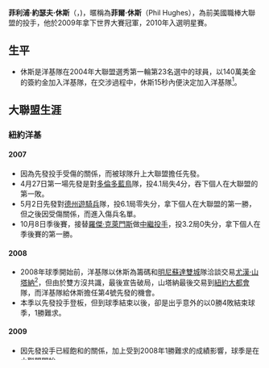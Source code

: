 {{Infobox baseball biography
|name        = 菲爾·休斯<br>Phil Hughes
|image       = Phil Hughes at Camden Yards 9-12-13.jpg
|image_size  =
|caption     = 2013年的休斯
|position    = 先發投手
|bats        = 右
|throws      = 右
|birthdate   = {{birth date and age|1986|6|24}}
|birthplace  ={{USA}}[[加利福尼亞州|加利福尼亞州]][[米申維耶霍_(加利福尼亞州)|米申維耶霍]]
|debutdate   = 4月26日
|debutyear   = 2007年
|debutteam   = 紐約洋基
|finalleague = [[美國職棒大聯盟|美國職棒大聯盟]]
|finaldate   = 8月8日
|finalyear   = 2018年
|finalteam   = 聖地牙哥教士
|stat1label  = 勝敗投數
|stat1value  = 88-79
|stat2label  = [[防禦率|防禦率]]
|stat2value  = 4.52
|stat3label  = [[三振|三振]]
|stat3value  = 1,040
|teams =
*[[紐約洋基|紐約洋基]] ({{mlby|2007}}–{{mlby|2013}})
*[[明尼蘇達雙城|明尼蘇達雙城]]（{{mlby|2014}}–{{mlby|2018}}）
*[[聖地牙哥教士|聖地牙哥教士]]（{{mlby|2018}}）
|awards =
*[[美國職棒大聯盟全明星賽|全明星賽]]（[[2010年美國職棒大聯盟全明星賽|2010]]）
*[[世界大賽|世界大賽]]冠軍（[[2009年世界大賽|2009]]）
}}
'''菲利浦·約瑟夫·休斯'''（{{lang-en|Philip Joseph Hughes}}，{{bd|1986年|6月24日|||catIdx=Hughes, Philip}})，暱稱為'''菲爾·休斯'''（Phil Hughes），為前美國職棒大聯盟的投手，他於2009年拿下世界大賽冠軍，2010年入選明星賽。

==生平==
*休斯是洋基隊在2004年大聯盟選秀第一輪第23名選中的球員，以140萬美金的簽約金加入洋基隊，在交涉過程中，休斯15秒內便決定加入洋基隊<ref name = mar82007>"[http://www.usatoday.com/sports/baseball/al/yankees/2007-03-07-hughes_N.htm Yanks' hot prospect calm amidst the hype] {{Wayback|url=http://www.usatoday.com/sports/baseball/al/yankees/2007-03-07-hughes_N.htm |date=20090515190918 }}," USA Today, Mar 8 2007</ref>。

==大聯盟生涯==
===紐約洋基===
====2007====
*因為先發投手受傷的關係，而被球隊升上大聯盟擔任先發。
*4月27日第一場先發是對[[多倫多藍鳥|多倫多藍鳥]]隊，投4.1局失4分，吞下個人在大聯盟的第一敗。
*5月2日先發對[[德州遊騎兵|德州遊騎兵]]隊，投6.1局零失分，拿下個人在大聯盟的第一勝，但之後因受傷關係，而進入傷兵名單。
*10月8日季後賽，接替[[羅傑·克萊門斯|羅傑·克萊門斯]]做[[中繼投手|中繼投手]]，投3.2局0失分，拿下個人在季後賽的第一勝。

====2008====
*2008年球季開始前，洋基隊以休斯為籌碼和[[明尼蘇達雙城|明尼蘇達雙城]]隊洽談交易[[尤漢·山塔納|尤漢·山塔納]]<ref>{{Cite web |url=http://www.mlbtraderumors.com/2007/10/santana-for-mel.html |title=Santana for Melky, Hughes, and Prospect?<!-- Bot generated title --> |access-date=2009-09-18 |archive-date=2008-10-04 |archive-url=https://web.archive.org/web/20081004222747/http://www.mlbtraderumors.com/2007/10/santana-for-mel.html |dead-url=no }}</ref>，但由於雙方沒共識，最後宣告破局，山塔納最後交易到[[紐約大都會|紐約大都會]]隊，而洋基隊給休斯擔任第4號先發的機會。
*本季以先發投手登板，但到球季結束以後，卻是出乎意外的以0勝4敗結束球季，1勝難求。

====2009====
*因先發投手已經飽和的關係，加上受到2008年1勝難求的成績影響，球季是在小聯盟開始。
*4月29日由於[[王建民_(棒球員)|王建民]]受傷進入傷兵名單的關係，而重回大聯盟擔任先發投手，對[[底特律老虎|底特律老虎]]隊，主投6局0失分，拿下一年多來的第1勝。
*5月28日球隊再度讓[[王建民_(棒球員)|王建民]]擔任先發投手，而休斯則放置牛棚擔任[[後援投手|後援投手]]。
*擔任後援投手其間，由於表現優異，加上[[布萊恩·布魯尼|布萊恩·布魯尼]]傷後復出表現不佳，而被球隊定位為[[佈局投手|佈局投手]]<ref>{{Cite web |url=http://www.nydailynews.com/sports/baseball/yankees/2009/07/02/2009-07-02_phil_hughes.html |title=存档副本 |access-date=2009-08-13 |archive-date=2009-08-22 |archive-url=https://web.archive.org/web/20090822071339/http://www.nydailynews.com/sports/baseball/yankees/2009/07/02/2009-07-02_phil_hughes.html |dead-url=no }}</ref>。
*7月24日面對[[奧克蘭運動家|奧克蘭運動家]]隊後援2局0失分，拿下個人在大聯盟的第1個救援成功。
*9月[[馬里安諾·李維拉|馬里安諾·李維拉]]因左鼠蹊部不舒服，而由休斯代班[[終結者_(棒球)|終結者]]位置，並在9月4日對[[巴爾的摩金鶯|巴爾的摩金鶯]]隊拿下[[救援成功|救援成功]]<ref>{{Cite web |url=http://www.libertytimes.com.tw/2009/new/sep/4/today-sp3-2.htm |title=李維拉養傷，休斯代班守護神 |access-date=2009-09-06 |archive-date=2009-09-06 |archive-url=https://web.archive.org/web/20090906105815/http://www.libertytimes.com.tw/2009/new/sep/4/today-sp3-2.htm |dead-url=no }}</ref>。
*9月8日休斯在第8場球隊2：1領先情況下上場面對[[坦帕灣光芒|坦帕灣光芒]]隊[[傑森·巴列特|傑森·巴列特]]時，被打一發[[陽春全壘打|陽春全壘打]]，為當救援投手時第一次[[救援失敗|救援失敗]]。
*2009年世界大賽洋基隊冠軍代表隊。
====2013年====
2013年球季結束後，成為自由球員。與[[明尼蘇達雙城|明尼蘇達雙城]]簽下三年合約。

===明尼蘇達雙城===
休斯同意了為期三年與明尼蘇達雙城的合約，價值兩千四百萬美元。開季沒多久勝場數超越了去年的勝場數，休斯更在6月2日對決老東家洋基隊投出8局失2分的優質先發內容。Phil Hughes於2021年1月3日在自己的個人推特上正式宣布退休！

==特殊事蹟==
:*2014年 --因表現優良，而成為雙城隊不動王牌
:*[[美國職棒|美國職棒]][[明星賽|明星賽]]：2010
:*2004年 -- 獲選全美高中第一隊。
:*2005年 -- 獲選[[紐約洋基隊|紐約洋基隊]]小聯盟年度球員。
:*2006年 -- 獲選[[紐約洋基隊|紐約洋基隊]]小聯盟年度球員。
:*2006年 -- 入選小聯盟2A全明星隊。
:*2009年 --[[美國職棒|美國職棒]][[世界大賽|世界大賽]]洋基隊冠軍代表隊。
:*2010年 -- 入選[[美國職棒大聯盟明星賽|美國職棒大聯盟明星賽]]。

==特徵==
*休斯會投的球種有[[快速球|快速球]]、[[曲球|曲球]]（Curveball）、[[變速球|變速球]]和[[卡特球|切球]]，快速球最快可以達到97英哩，但當先發投手時快速球只在91英哩左右。在2009年當救援投手以後才投出97英哩左右的快速球。
*休斯在上場投球前，會在投手丘後方蹲下祈禱，每次祈禱的內容不一定相同，祈禱的事情和家族有關，並非和投球內容有關<ref>"[http://mlb.mlb.com/news/article.jsp?ymd=20070903&content_id=2186481&vkey=news_nyy&fext=.jsp&c_id=nyy&partnered=rss_nyy Mailbag: Kennedy ready for Majors?] {{Wayback|url=http://mlb.mlb.com/news/article.jsp?ymd=20070903&content_id=2186481&vkey=news_nyy&fext=.jsp&c_id=nyy&partnered=rss_nyy |date=20131203021855 }}" MLB.com, Sep 3 2007</ref>。

==大聯盟成績==
{|border=1
|- align=middle
|年度||球隊||出賽||先發||勝投||敗投||救援||奪三振||四死||完投||完封||被安打||被全壘打||投球局數||防禦率
|- align=middle
|2007年||[[紐約洋基|紐約洋基]]||13||13||5||3||0||58||29||0||0||64||8||72.2||4.46
|- align=middle
|2008年||[[紐約洋基|紐約洋基]]||8||8||0||4||0||23||'''15'''||0||0||'''43'''||'''3'''||34.0||6.62
|- align=middle
|2009年||[[紐約洋基|紐約洋基]]||51||7||8||3||3||96||28||0||0||68||8||86.0||'''3.03'''
|- align=middle
|2010年||[[紐約洋基|紐約洋基]]||31||29||'''18'''||8||0||146||58||0||0||162||25||176.1||4.19
|- align=middle
|2011年||[[紐約洋基|紐約洋基]]||17||14||5||5||0||47||27||0||0||84||9||74||5.79
|- align=middle
|2012年||[[紐約洋基|紐約洋基]]||32||32||16||13||0||'''165'''||46||0||0||196||35||'''191.1'''||4.19
|- align=middle
|2013年||[[紐約洋基|紐約洋基]]||30||29||4||14||0||121||42||0||0||170||24||145.2||5.19
|- span style="background-color:lightblue"
!合計!!7年!!182!!132!!56!!50!!3!!656!!245!!2!!1!!787!!112!!780.2!!4.53
|}

==參考文獻==
{{reflist}}

==外部連結==
{{Baseballstats |mlb=461833 |espn=28638 |br=h/hugheph01 |fangraphs=7450 |cube=H/Philip-Hughes}}
* [https://web.archive.org/web/20080623181643/http://www.yardbarker.com/users/PhilHughes Phil Hughes' Official Blog on YardBarker]
* [http://philhughes.wordpress.com/ Phil Hughes' Old Blog]
* [http://www.minorleaguesplits.com/cgi-bin/pl.cgi?pl=461833 Philip Hughes Minor League Splits and Situational Stats]{{dead link|date=2018年4月 |bot=InternetArchiveBot |fix-attempted=yes }}

{{2009 World Series Champions}}
{{DEFAULTSORT:Hughes, Phil}}

[[Category:1986年出生|Category:1986年出生]]
[[Category:美國棒球選手|Category:美國棒球選手]]
[[Category:紐約洋基隊球員|Category:紐約洋基隊球員]]
[[Category:明尼蘇達雙城隊球員|Category:明尼蘇達雙城隊球員]]
[[Category:聖地牙哥教士隊球員|Category:聖地牙哥教士隊球員]]
[[Category:美國職棒大聯盟球員|Category:美國職棒大聯盟球員]]
[[Category:加利福尼亞州人|Category:加利福尼亞州人]]
[[Category:美國聯盟全明星球員|Category:美國聯盟全明星球員]]
[[Category:全明星未來之星賽球員|Category:全明星未來之星賽球員]]